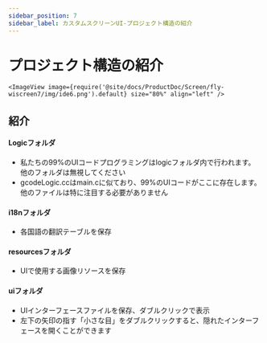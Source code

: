 ```yaml
---
sidebar_position: 7
sidebar_label: カスタムスクリーンUI-プロジェクト構造の紹介
---
```





# プロジェクト構造の紹介


    <ImageView image={require('@site/docs/ProductDoc/Screen/fly-wiscreen7/img/ide6.png').default} size="80%" align="left" />



## 紹介
#### Logicフォルダ
* 私たちの99%のUIコードプログラミングはlogicフォルダ内で行われます。他のフォルダは無視してください
* gcodeLogic.ccはmain.cに似ており、99%のUIコードがここに存在します。他のファイルは特に注目する必要がありません

#### i18nフォルダ
* 各国語の翻訳テーブルを保存

#### resourcesフォルダ
* UIで使用する画像リソースを保存

#### uiフォルダ
* UIインターフェースファイルを保存、ダブルクリックで表示
* 左下の矢印の指す「小さな目」をダブルクリックすると、隠れたインターフェースを開くことができます